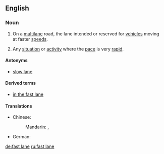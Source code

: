 ==English==

===Noun===
{{en-noun}}

# On a [[multilane]] road, the lane intended or reserved for [[vehicle]]s moving at faster [[speed]]s.
# {{lb|en|figuratively|by extension}} Any [[situation]] or [[activity]] where the [[pace]] is very [[rapid]].

====Antonyms====
* [[slow lane]]

====Derived terms====
* [[in the fast lane]]

====Translations====
{{trans-top|the lane intended or reserved for vehicles moving at faster speeds}}
* Chinese:
*: Mandarin: {{t+|cmn|快車道}}, {{t+|cmn|快车道}}
* German: {{t|de|Überholspur|f}}
{{trans-mid}}
{{trans-bottom}}

[[de:fast lane]]
[[ru:fast lane]]